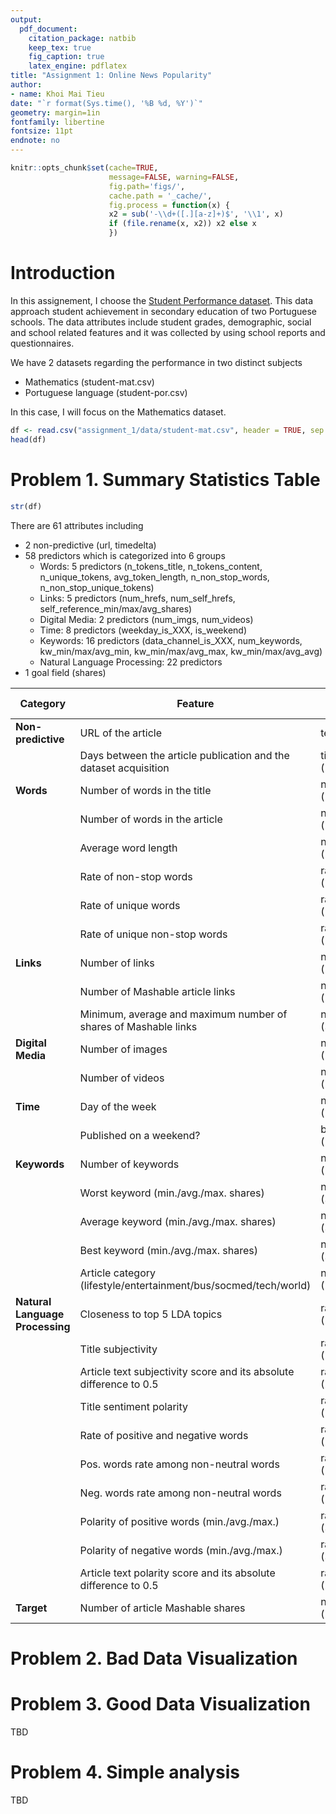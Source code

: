 ```yaml
---
output: 
  pdf_document:
    citation_package: natbib
    keep_tex: true
    fig_caption: true
    latex_engine: pdflatex
title: "Assignment 1: Online News Popularity"
author:
- name: Khoi Mai Tieu
date: "`r format(Sys.time(), '%B %d, %Y')`"
geometry: margin=1in
fontfamily: libertine
fontsize: 11pt
endnote: no
---
```


```r
knitr::opts_chunk$set(cache=TRUE,
                      message=FALSE, warning=FALSE,
                      fig.path='figs/',
                      cache.path = '_cache/',
                      fig.process = function(x) {
                      x2 = sub('-\\d+([.][a-z]+)$', '\\1', x)
                      if (file.rename(x, x2)) x2 else x
                      })
```


# Introduction

In this assignement, I choose the [Student Performance dataset](https://archive.ics.uci.edu/dataset/320/student+performance).
This data approach student achievement in secondary education of two Portuguese schools. The data attributes include student grades, demographic, social and school related features and it was collected by using school reports and questionnaires.

We have 2 datasets regarding the performance in two distinct subjects

- Mathematics (student-mat.csv)
- Portuguese language (student-por.csv)

In this case, I will focus on the Mathematics dataset.
```r
df <- read.csv("assignment_1/data/student-mat.csv", header = TRUE, sep = ";")
head(df)
```

# Problem 1. Summary Statistics Table
```r
str(df)
```

There are 61 attributes including

- 2 non-predictive (url, timedelta)
- 58 predictors which is categorized into 6 groups
  - Words: 5 predictors (n_tokens_title, n_tokens_content, n_unique_tokens, avg_token_length, n_non_stop_words, n_non_stop_unique_tokens)
  - Links: 5 predictors (num_hrefs, num_self_hrefs, self_reference_min/max/avg_shares)
  - Digital Media: 2 predictors (num_imgs, num_videos)
  - Time: 8 predictors (weekday_is_XXX, is_weekend)
  - Keywords: 16 predictors (data_channel_is_XXX, num_keywords, kw_min/max/avg_min, kw_min/max/avg_max, kw_min/max/avg_avg)
  - Natural Language Processing: 22 predictors
- 1 goal field (shares)

| Category                       | Feature                                              | Type (#)  |
|--------------------------------|------------------------------------------------------|-----------|
| **Non-predictive**             | URL of the article                                   | text (1)  |
|                                | Days between the article publication and the dataset acquisition | time (1)|
| **Words**                      | Number of words in the title                         | number (1)|
|                                | Number of words in the article                       | number (1)|
|                                | Average word length                                  | number (1)|
|                                | Rate of non-stop words                               | ratio (1) |
|                                | Rate of unique words                                 | ratio (1) |
|                                | Rate of unique non-stop words                        | ratio (1) |
| **Links**                      | Number of links                                      | number (1)|
|                                | Number of Mashable article links                     | number (1)|
|                                | Minimum, average and maximum number of shares of Mashable links | number (3) |
| **Digital Media**             | Number of images                                     | number (1)|
|                                | Number of videos                                     | number (1)|
| **Time**                      | Day of the week                                      | nominal (1)|
|                                | Published on a weekend?                              | bool (1)  |
| **Keywords**                   | Number of keywords                                   | number (1)|
|                                | Worst keyword (min./avg./max. shares)               | number (3)|
|                                | Average keyword (min./avg./max. shares)             | number (3)|
|                                | Best keyword (min./avg./max. shares)                | number (3)|
|                                | Article category (lifestyle/entertainment/bus/socmed/tech/world) | nominal (1)|
| **Natural Language Processing** | Closeness to top 5 LDA topics                        | ratio (5) |
|                                | Title subjectivity                                   | ratio (1) |
|                                | Article text subjectivity score and its absolute difference to 0.5 | ratio (2) |
|                                | Title sentiment polarity                             | ratio (1) |
|                                | Rate of positive and negative words                  | ratio (2) |
|                                | Pos. words rate among non-neutral words              | ratio (1) |
|                                | Neg. words rate among non-neutral words              | ratio (1) |
|                                | Polarity of positive words (min./avg./max.)         | ratio (3) |
|                                | Polarity of negative words (min./avg./max.)         | ratio (3) |
|                                | Article text polarity score and its absolute difference to 0.5 | ratio (2) |
| **Target**                     | Number of article Mashable shares                    | number (1)|


# Problem 2. Bad Data Visualization



# Problem 3. Good Data Visualization

TBD

# Problem 4. Simple analysis

TBD